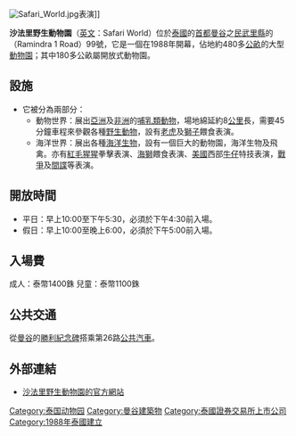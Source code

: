 [[File:Safari_World.jpg|thumb]]表演]]

'''沙法里野生動物園'''（[[英文|英文]]：Safari World）位於[[泰國|泰國]]的[[首都|首都]][[曼谷|曼谷]]之[[民武里縣|民武里縣]]的（Ramindra 1 Road）99號，它是一個在1988年開幕，佔地約480多[[公畝|公畝]]的大型[[動物園|動物園]]；其中180多公畝屬開放式動物園。

==設施==
* 它被分為兩部分：
** 動物世界：展出[[亞洲|亞洲]]及[[非洲|非洲]]的[[哺乳類動物|哺乳類動物]]，場地綿延約8[[公里|公里]]長，需要45分鐘車程來參觀各種[[野生動物|野生動物]]，設有[[老虎|老虎]]及[[獅子|獅子]]餵食表演。
** 海洋世界：展出各種[[海洋生物|海洋生物]]，設有一個巨大的動物園，海洋生物及飛禽。亦有[[紅毛猩猩|紅毛猩猩]]拳擊表演、[[海獅|海獅]]餵食表演、[[美國|美國]]西部[[牛仔|牛仔]]特技表演，[[戰爭|戰爭]]及[[間諜|間諜]]等表演。

==開放時間==
* 平日：早上10:00至下午5:30，必須於下午4:30前入場。
* 假日：早上10:00至晚上6:00，必須於下午5:00前入場。

==入場費==
成人：泰幣1400銖
兒童：泰幣1100銖

==公共交通==
從[[曼谷|曼谷]]的[[勝利紀念碑|勝利紀念碑]]搭乘第26路[[公共汽車|公共汽車]]。

==外部連結==
* [http://www.safariworld.com/ 沙法里野生動物園的官方網站] {{Wayback|url=http://www.safariworld.com/ |date=20081211151201 }}

[[Category:泰国动物园|Category:泰国动物园]]
[[Category:曼谷建築物|Category:曼谷建築物]]
[[Category:泰國證券交易所上市公司|Category:泰國證券交易所上市公司]]
[[Category:1988年泰國建立|Category:1988年泰國建立]]